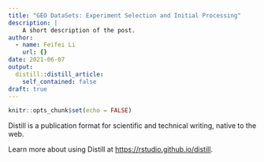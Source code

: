 ```yaml
---
title: "GEO DataSets: Experiment Selection and Initial Processing"
description: |
    A short description of the post.
author:
  - name: Feifei Li
    url: {}
date: 2021-06-07
output:
  distill::distill_article:
    self_contained: false
draft: true
---
```



```r
knitr::opts_chunk$set(echo = FALSE)
```

Distill is a publication format for scientific and technical writing, native to the web.

Learn more about using Distill at <https://rstudio.github.io/distill>.


